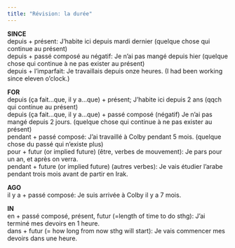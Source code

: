 ```yaml
---
title: "Révision: la durée"
---
```


**SINCE**\
depuis + présent: J'habite ici depuis mardi dernier (quelque chose qui continue au présent)\
depuis + passé composé au négatif: Je n'ai pas mangé depuis hier (quelque chose qui continue à ne pas exister au présent)\
depuis + l'imparfait: Je travaillais depuis onze heures. (I had been working since eleven o'clock.)

**FOR**\
depuis (ça fait...que, il y a...que) + présent; J'habite ici depuis 2 ans (qqch qui continue au présent)\
depuis (ça fait...que, il y a...que) + passé composé (négatif) Je n'ai pas mangé depuis 2 jours. (quelque chose qui continue à ne pas exister au présent)\
pendant + passé composé: J'ai travaillé à Colby pendant 5 mois. (quelque chose du passé qui n'existe plus)\
pour + futur (or implied future) (être, verbes de mouvement): Je pars pour un an, et après on verra.\
pendant + future (or implied future) (autres verbes): Je vais étudier l'arabe pendant trois mois avant de partir en Irak.

**AGO**\
il y a + passé composé: Je suis arrivée à Colby il y a 7 mois.

**IN**\
en + passé composé, présent, futur (=length of time to do sthg): J'ai terminé mes devoirs en 1 heure.\
dans + futur (= how long from now sthg will start): Je vais commencer mes devoirs dans une heure.